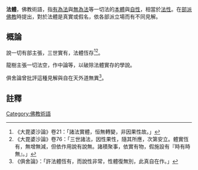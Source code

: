 '''法體'''，佛教術語，指[[有為法|有為法]]與[[無為法|無為法]]等一切法的[[本體|本體]]與[[自性_(佛教)|自性]]，相當於[[法性|法性]]。在[[部派佛教|部派佛教]]時提出，對於法體是真實或假名，依各部派立場而有不同見解。

==概論==
說一切有部主張，三世實有，法體恆存<ref>《大毘婆沙論》卷21：「諸法實體，恒無轉變，非因果性故。」</ref><ref>《大毘婆沙論》卷76：「三世諸法，因性果性，隨其所應，次第安立。體實恆有，無增無減，但依作用說有說無。諸積聚事，依實有物，假施設有『時有時無』。」</ref>。

龍樹主張一切法空，作中論等，以破除法體實存的學說。

俱舍論曾批評這種見解與自在天外道無異<ref>《俱舍論》：「許法體恆有，而說性非常，性體復無別，此真自在作。」</ref>。

==註釋==
{{reflist}}

[[Category:佛教術語|Category:佛教術語]]